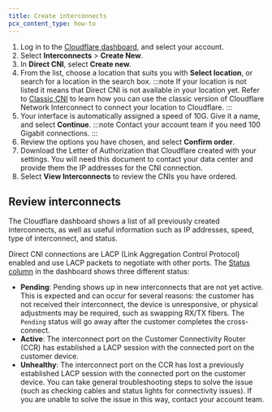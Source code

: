 ```yaml
---
title: Create interconnects
pcx_content_type: how-to
---
```


1. Log in to the [Cloudflare dashboard](https://developers.cloudflare.com/), and select your account.
2. Select **Interconnects** > **Create New**.
3. In **Direct CNI**, select **Create new**.
4. From the list, choose a location that suits you with **Select location**, or search for a location in the search box.
   :::note
   If your location is not listed it means that Direct CNI is not available in your location yet. Refer to [Classic CNI](/network-interconnect/classic-cni/) to learn how you can use the classic version of Cloudflare Network Interconnect to connect your location to Cloudflare.
   :::
5. Your interface is automatically assigned a speed of 10G. Give it a name, and select **Continue**.
   :::note
   Contact your account team if you need 100 Gigabit connections.
   :::
6. Review the options you have chosen, and select **Confirm order**.
7. Download the Letter of Authorization that Cloudflare created with your settings. You will need this document to contact your data center and provide them the IP addresses for the CNI connection.
8. Select **View Interconnects** to review the CNIs you have ordered.

## Review interconnects

The Cloudflare dashboard shows a list of all previously created interconnects, as well as useful information such as IP addresses, speed, type of interconnect, and status.

Direct CNI connections are LACP (Link Aggregation Control Protocol) enabled and use LACP packets to negotiate with other ports. The [Status column](https://dash.cloudflare.com/?to=/:account/interconnects/all) in the dashboard shows three different status:

- **Pending**: Pending shows up in new interconnects that are not yet active. This is expected and can occur for several reasons: the customer has not received their interconnect, the device is unresponsive, or physical adjustments may be required, such as swapping RX/TX fibers. The `Pending` status will go away after the customer completes the cross-connect.
- **Active**: The interconnect port on the Customer Connectivity Router (CCR) has established a LACP session with the connected port on the customer device.
- **Unhealthy**: The interconnect port on the CCR has lost a previously established LACP session with the connected port on the customer device. You can take general troubleshooting steps to solve the issue (such as checking cables and status lights for connectivity issues). If you are unable to solve the issue in this way, contact your account team.